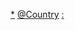 {{Categories by country|nocat}}

[[Category:各国事件|*]]
[[Category:非洲事件|@Country]]
[[Category:非洲各國歷史|:]]